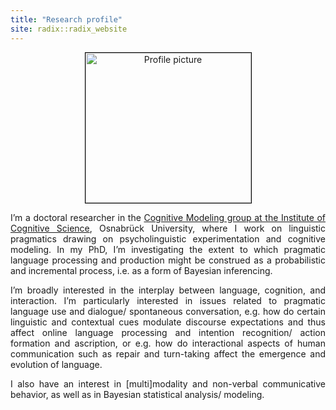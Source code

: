 ```yaml
---
title: "Research profile"
site: radix::radix_website
---
```


<style>
body {
  text-align: justify}

h1 {
  text-align: center
}

.aligncenter {
    text-align: center;
}
</style>

<p class="aligncenter"><img src="images/profile.jpeg" alt="Profile picture" align="middle" style="width:265px;height:240px;border:1px solid black;"></p>

I'm a doctoral researcher in the [Cognitive Modeling group  at the Institute of Cognitive Science](https://www.ikw.uni-osnabrueck.de/en/research_groups/cognitive_modeling/home.html), Osnabrück University, where I work on linguistic pragmatics drawing on psycholinguistic experimentation and cognitive modeling. In my PhD, I'm investigating the extent to which pragmatic language processing and production might be construed as a probabilistic and incremental process, i.e. as a form of Bayesian inferencing.

I’m broadly interested in the interplay between language, cognition, and interaction. I’m particularly interested in issues related to pragmatic language use and dialogue/ spontaneous conversation, e.g. how do certain linguistic and contextual cues modulate discourse expectations and thus affect online language processing and intention recognition/ action formation and ascription, or e.g. how do interactional aspects of human communication such as repair and turn-taking affect the emergence and evolution of language.

I also have an interest in [multi]modality and non-verbal communicative behavior, as well as in Bayesian statistical analysis/ modeling.
